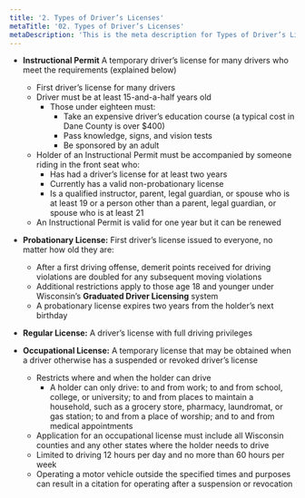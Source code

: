 ```yaml
---
title: '2. Types of Driver’s Licenses'
metaTitle: '02. Types of Driver’s Licenses'
metaDescription: 'This is the meta description for Types of Driver’s Licenses'
---
```

+ **Instructional Permit** A temporary driver’s license for many drivers who meet the requirements (explained below)
  + First driver’s license for many drivers
  + Driver must  be at least 15-and-a-half years old
    * Those under eighteen must:
        + Take an expensive driver’s education course (a typical cost in Dane County is over $400)
        + Pass knowledge, signs, and vision tests
        + Be sponsored by an adult
  + Holder of an Instructional Permit must be accompanied by someone riding in the front seat who:
    * Has had a driver’s license for at least two years
    * Currently has a valid non-probationary license
    * Is a qualified instructor, parent, legal guardian, or spouse who is at least 19 or a person other than a parent, legal guardian, or spouse who is at least 21
  + An Instructional Permit is valid for one year but  it can be renewed

+ **Probationary License:** First driver’s license issued to everyone, no matter how old they are:
  + After a first driving offense, demerit points received for driving violations are doubled for any subsequent moving violations
  + Additional restrictions apply to those age 18 and younger under Wisconsin’s **Graduated Driver Licensing** system
  + A probationary license expires two years from the holder’s next birthday

+ **Regular License:** A driver’s license with full driving privileges 
+ **Occupational License:** A temporary license that may be obtained when a driver otherwise has a suspended or revoked driver’s license 
  + Restricts where and when the holder can drive
    * A holder can only drive: to and from work; to and from school, college, or university; to and from places to maintain a household, such as a grocery store, pharmacy, laundromat, or gas station; to and from a place of worship; and to and from medical appointments
  + Application for an occupational license must include all Wisconsin counties and any other states where the holder needs to drive
  + Limited to driving 12 hours per day and no more than 60 hours per week
  + Operating a motor vehicle outside the specified times and purposes can result in a citation for operating after a suspension or revocation
  



   
